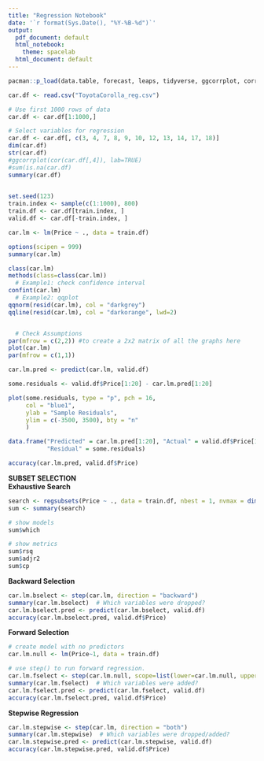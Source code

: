 ---
title: "Regression Notebook"
date: '`r format(Sys.Date(), "%Y-%B-%d")`'
output:
  pdf_document: default
  html_notebook: 
    theme: spacelab
  html_document: default
---

```{r}
pacman::p_load(data.table, forecast, leaps, tidyverse, ggcorrplot, corrplot)
```

```{r readData}
car.df <- read.csv("ToyotaCorolla_reg.csv")

# Use first 1000 rows of data
car.df <- car.df[1:1000,]

# Select variables for regression
car.df <- car.df[, c(3, 4, 7, 8, 9, 10, 12, 13, 14, 17, 18)]
dim(car.df)
str(car.df)
#ggcorrplot(cor(car.df[,4]), lab=TRUE)
#sum(is.na(car.df)
summary(car.df)
    
```


```{r dataPartition}
set.seed(123)  
train.index <- sample(c(1:1000), 800)  
train.df <- car.df[train.index, ]
valid.df <- car.df[-train.index, ]

```

```{r Regression}
car.lm <- lm(Price ~ ., data = train.df)

options(scipen = 999)
summary(car.lm)

class(car.lm)
methods(class=class(car.lm))
  # Example1: check confidence interval
confint(car.lm)
  # Example2: qqplot
qqnorm(resid(car.lm), col = "darkgrey")
qqline(resid(car.lm), col = "darkorange", lwd=2)


  # Check Assumptions
par(mfrow = c(2,2)) #to create a 2x2 matrix of all the graphs here
plot(car.lm)
par(mfrow = c(1,1))

```


```{r Predictions}
car.lm.pred <- predict(car.lm, valid.df)

some.residuals <- valid.df$Price[1:20] - car.lm.pred[1:20]

plot(some.residuals, type = "p", pch = 16,
     col = "blue1",
     ylab = "Sample Residuals", 
     ylim = c(-3500, 3500), bty = "n"
     )

data.frame("Predicted" = car.lm.pred[1:20], "Actual" = valid.df$Price[1:20],
           "Residual" = some.residuals)

```


```{r accuracy}
accuracy(car.lm.pred, valid.df$Price)

```

**SUBSET SELECTION **  
**Exhaustive Search **  
```{r subsetSelection1}
search <- regsubsets(Price ~ ., data = train.df, nbest = 1, nvmax = dim(train.df)[2], method = "exhaustive") #we can use forward backward also
sum <- summary(search)

# show models
sum$which

# show metrics
sum$rsq
sum$adjr2
sum$cp 
```


**Backward Selection **  
```{r backwardSelect}
car.lm.bselect <- step(car.lm, direction = "backward")
summary(car.lm.bselect)  # Which variables were dropped?
car.lm.bselect.pred <- predict(car.lm.bselect, valid.df)
accuracy(car.lm.bselect.pred, valid.df$Price)

```



**Forward Selection **  
```{r forwardSelect}
# create model with no predictors
car.lm.null <- lm(Price~1, data = train.df)

# use step() to run forward regression.
car.lm.fselect <- step(car.lm.null, scope=list(lower=car.lm.null, upper=car.lm), direction = "forward")
summary(car.lm.fselect)  # Which variables were added?
car.lm.fselect.pred <- predict(car.lm.fselect, valid.df)
accuracy(car.lm.fselect.pred, valid.df$Price)

```



**Stepwise Regression **  
```{r Stepwise}
car.lm.stepwise <- step(car.lm, direction = "both")
summary(car.lm.stepwise)  # Which variables were dropped/added?
car.lm.stepwise.pred <- predict(car.lm.stepwise, valid.df)
accuracy(car.lm.stepwise.pred, valid.df$Price)

```


